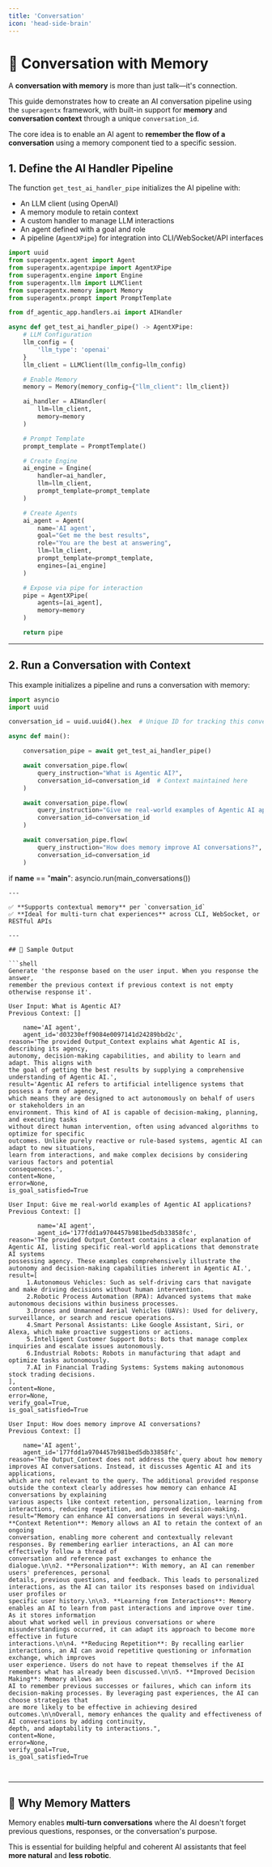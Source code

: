 ```yaml
---
title: 'Conversation'
icon: 'head-side-brain'
---
```


# 🧠 Conversation with Memory

A **conversation with memory** is more than just talk—it's connection.

This guide demonstrates how to create an AI conversation pipeline using the `superagentx` framework, with built-in support for **memory** and **conversation context** through a unique `conversation_id`.

The core idea is to enable an AI agent to **remember the flow of a conversation** using a memory component tied to a specific session.

## 1. Define the AI Handler Pipeline

The function `get_test_ai_handler_pipe` initializes the AI pipeline with:

- An LLM client (using OpenAI)
- A memory module to retain context
- A custom handler to manage LLM interactions
- An agent defined with a goal and role
- A pipeline (`AgentXPipe`) for integration into CLI/WebSocket/API interfaces

```python
import uuid
from superagentx.agent import Agent
from superagentx.agentxpipe import AgentXPipe
from superagentx.engine import Engine
from superagentx.llm import LLMClient
from superagentx.memory import Memory
from superagentx.prompt import PromptTemplate

from df_agentic_app.handlers.ai import AIHandler

async def get_test_ai_handler_pipe() -> AgentXPipe:
    # LLM Configuration
    llm_config = {
        'llm_type': 'openai'
    }
    llm_client = LLMClient(llm_config=llm_config)

    # Enable Memory
    memory = Memory(memory_config={"llm_client": llm_client})

    ai_handler = AIHandler(
        llm=llm_client,
        memory=memory
    )

    # Prompt Template
    prompt_template = PromptTemplate()

    # Create Engine
    ai_engine = Engine(
        handler=ai_handler,
        llm=llm_client,
        prompt_template=prompt_template
    )

    # Create Agents
    ai_agent = Agent(
        name='AI agent',
        goal="Get me the best results",
        role="You are the best at answering",
        llm=llm_client,
        prompt_template=prompt_template,
        engines=[ai_engine]
    )

    # Expose via pipe for interaction
    pipe = AgentXPipe(
        agents=[ai_agent],
        memory=memory
    )

    return pipe
```

---

## 2. Run a Conversation with Context

This example initializes a pipeline and runs a conversation with memory:

```python
import asyncio
import uuid

conversation_id = uuid.uuid4().hex  # Unique ID for tracking this conversation

async def main():

    conversation_pipe = await get_test_ai_handler_pipe()

    await conversation_pipe.flow(
        query_instruction="What is Agentic AI?",
        conversation_id=conversation_id  # Context maintained here
    )

    await conversation_pipe.flow(
        query_instruction="Give me real-world examples of Agentic AI applications?",
        conversation_id=conversation_id
    )

    await conversation_pipe.flow(
        query_instruction="How does memory improve AI conversations?",
        conversation_id=conversation_id
    )

```
if __name__ == "__main__":
    asyncio.run(main_conversations())
```
---

✅ **Supports contextual memory** per `conversation_id`
✅ **Ideal for multi-turn chat experiences** across CLI, WebSocket, or RESTful APIs

---

## 💪 Sample Output

```shell
Generate 'the response based on the user input. When you response the answer,
remember the previous context if previous context is not empty otherwise response it'.

User Input: What is Agentic AI?
Previous Context: []

    name='AI agent',
    agent_id='d03230eff9084e0097141d24289bbd2c',
reason='The provided Output_Context explains what Agentic AI is, describing its agency,
autonomy, decision-making capabilities, and ability to learn and adapt. This aligns with
the goal of getting the best results by supplying a comprehensive understanding of Agentic AI.',
result='Agentic AI refers to artificial intelligence systems that possess a form of agency,
which means they are designed to act autonomously on behalf of users or stakeholders in an
environment. This kind of AI is capable of decision-making, planning, and executing tasks
without direct human intervention, often using advanced algorithms to optimize for specific
outcomes. Unlike purely reactive or rule-based systems, agentic AI can adapt to new situations,
learn from interactions, and make complex decisions by considering various factors and potential
consequences.',
content=None,
error=None,
is_goal_satisfied=True

User Input: Give me real-world examples of Agentic AI applications?
Previous Context: []

        name='AI agent',
        agent_id='177fdd1a9704457b981bed5db33858fc',
reason='The provided Output_Context contains a clear explanation of Agentic AI, listing specific real-world applications that demonstrate AI systems
possessing agency. These examples comprehensively illustrate the autonomy and decision-making capabilities inherent in Agentic AI.',
result=[
     1.Autonomous Vehicles: Such as self-driving cars that navigate and make driving decisions without human intervention.
     2.Robotic Process Automation (RPA): Advanced systems that make autonomous decisions within business processes.
     3.Drones and Unmanned Aerial Vehicles (UAVs): Used for delivery, surveillance, or search and rescue operations.
     4.Smart Personal Assistants: Like Google Assistant, Siri, or Alexa, which make proactive suggestions or actions.
     5.Intelligent Customer Support Bots: Bots that manage complex inquiries and escalate issues autonomously.
     6.Industrial Robots: Robots in manufacturing that adapt and optimize tasks autonomously.
     7.AI in Financial Trading Systems: Systems making autonomous stock trading decisions.
],
content=None,
error=None,
verify_goal=True,
is_goal_satisfied=True

User Input: How does memory improve AI conversations?
Previous Context: []

    name='AI agent',
    agent_id='177fdd1a9704457b981bed5db33858fc',
reason='The Output_Context does not address the query about how memory improves AI conversations. Instead, it discusses Agentic AI and its applications,
which are not relevant to the query. The additional provided response outside the context clearly addresses how memory can enhance AI conversations by explaining
various aspects like context retention, personalization, learning from interactions, reducing repetition, and improved decision-making.
result="Memory can enhance AI conversations in several ways:\n\n1. **Context Retention**: Memory allows an AI to retain the context of an ongoing
conversation, enabling more coherent and contextually relevant responses. By remembering earlier interactions, an AI can more effectively follow a thread of
conversation and reference past exchanges to enhance the dialogue.\n\n2. **Personalization**: With memory, an AI can remember users' preferences, personal
details, previous questions, and feedback. This leads to personalized interactions, as the AI can tailor its responses based on individual user profiles or
specific user history.\n\n3. **Learning from Interactions**: Memory enables an AI to learn from past interactions and improve over time. As it stores information
about what worked well in previous conversations or where misunderstandings occurred, it can adapt its approach to become more effective in future
interactions.\n\n4. **Reducing Repetition**: By recalling earlier interactions, an AI can avoid repetitive questioning or information exchange, which improves
user experience. Users do not have to repeat themselves if the AI remembers what has already been discussed.\n\n5. **Improved Decision Making**: Memory allows an
AI to remember previous successes or failures, which can inform its decision-making processes. By leveraging past experiences, the AI can choose strategies that
are more likely to be effective in achieving desired outcomes.\n\nOverall, memory enhances the quality and effectiveness of AI conversations by adding continuity,
depth, and adaptability to interactions.",
content=None,
error=None,
verify_goal=True,
is_goal_satisfied=True



```

---

## 🧠 Why Memory Matters

Memory enables **multi-turn conversations** where the AI doesn't forget previous questions, responses, or the conversation's purpose.

This is essential for building helpful and coherent AI assistants that feel **more natural** and **less robotic**.

